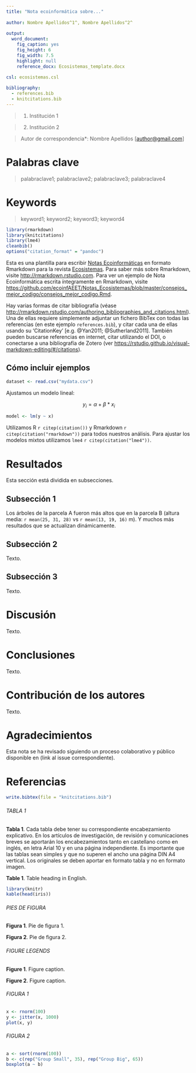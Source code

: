 ```yaml
---
title: "Nota ecoinformática sobre..."
  
author: Nombre Apellidos^1^, Nombre Apellidos^2^
  
output:
  word_document:
    fig_caption: yes
    fig_height: 6
    fig_width: 7.5
    highlight: null
    reference_docx: Ecosistemas_template.docx
    
csl: ecosistemas.csl

bibliography: 
  - references.bib
  - knitcitations.bib
---
```


> (1) Institución 1

> (2) Institución 2

> Autor de correspondencia\*: Nombre Apellidos [[author\@gmail.com](mailto:author@gmail.com){.email}]

# Palabras clave

> palabraclave1; palabraclave2; palabraclave3; palabraclave4

# Keywords

> keyword1; keyword2; keyword3; keyword4

```r
library(rmarkdown)
library(knitcitations)
library(lme4)
cleanbib()   
options("citation_format" = "pandoc")
```

Esta es una plantilla para escribir [Notas Ecoinformáticas](https://ecoinfaeet.github.io/notas-ecoinformaticas.html) en formato Rmarkdown para la revista [Ecosistemas](https://www.revistaecosistemas.net/index.php/ecosistemas). Para saber más sobre Rmarkdown, visite <http://rmarkdown.rstudio.com>. Para ver un ejemplo de Nota Ecoinformática escrita íntegramente en Rmarkdown, visite <https://github.com/ecoinfAEET/Notas_Ecosistemas/blob/master/consejos_mejor_codigo/consejos_mejor_codigo.Rmd>.

Hay varias formas de citar bibliografía (véase <http://rmarkdown.rstudio.com/authoring_bibliographies_and_citations.html>). Una de ellas requiere simplemente adjuntar un fichero BibTex con todas las referencias (en este ejemplo `references.bib`), y citar cada una de ellas usando su 'CitationKey' [e.g. @Yan2011; @Sutherland2011]. También pueden buscarse referencias en internet, citar utilizando el DOI, o conectarse a una bibliografía de Zotero (ver <https://rstudio.github.io/visual-markdown-editing/#/citations>).

## Cómo incluir ejemplos

```r
dataset <- read.csv("mydata.csv")
```

Ajustamos un modelo lineal:

$$
y_{i} = \alpha + \beta*x_{i} 
$$

```r
model <- lm(y ~ x)
```

Utilizamos R `r citep(citation())` y Rmarkdown `r citep(citation("rmarkdown"))` para todos nuestros análisis. Para ajustar los modelos mixtos utilizamos `lme4` `r citep(citation("lme4"))`.

# Resultados

Esta sección está dividida en subsecciones.

## Subsección 1

Los árboles de la parcela A fueron más altos que en la parcela B (altura media: `r mean(25, 31, 28)` vs `r mean(13, 19, 16)` m). Y muchos más resultados que se actualizan dinámicamente.

## Subsección 2

Texto.

## Subsección 3

Texto.

# Discusión

Texto.

# Conclusiones

Texto.

# Contribución de los autores

Texto.

# Agradecimientos

Esta nota se ha revisado siguiendo un proceso colaborativo y público disponible en (link al issue correspondiente).

# Referencias

```r
write.bibtex(file = "knitcitations.bib")
```

::: {#refs}
:::

###### TABLA 1

**Tabla 1**. Cada tabla debe tener su correspondiente encabezamiento explicativo. En los artículos de investigación, de revisión y comunicaciones breves se aportarán los encabezamientos tanto en castellano como en inglés, en letra Arial 10 y en una página independiente. Es importante que las tablas sean simples y que no superen el ancho una página DIN A4 vertical. Los originales se deben aportar en formato tabla y no en formato imagen.

**Table 1**. Table heading in English.

```r
library(knitr)
kable(head(iris))
```

###### PIES DE FIGURA

**Figura 1**. Pie de figura 1.

**Figura 2**. Pie de figura 2.

###### FIGURE LEGENDS

**Figure 1**. Figure caption.

**Figure 2**. Figure caption.

###### FIGURA 1

```r
x <- rnorm(100)
y <- jitter(x, 1000)
plot(x, y)
```

###### FIGURA 2

```r
a <- sort(rnorm(100))
b <- c(rep("Group Small", 35), rep("Group Big", 65))
boxplot(a ~ b)
```
